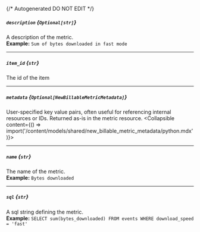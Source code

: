 {/* Autogenerated DO NOT EDIT  */}

##### `description` *{`Optional[str]`}*
A description of the metric.
<br/>
**Example:** `Sum of bytes downloaded in fast mode`

---
##### `item_id` *{`str`}*
The id of the item

---
##### `metadata` *{`Optional[NewBillableMetricMetadata]`}*
User\-specified key value pairs, often useful for referencing internal resources or IDs. Returned as\-is in the metric resource.
<Collapsible content={() => import('/content/models/shared/new_billable_metric_metadata/python.mdx')}>
</Collapsible>

---
##### `name` *{`str`}*
The name of the metric.
<br/>
**Example:** `Bytes downloaded`

---
##### `sql` *{`str`}*
A sql string defining the metric.
<br/>
**Example:** `SELECT sum(bytes_downloaded) FROM events WHERE download_speed = 'fast'`

